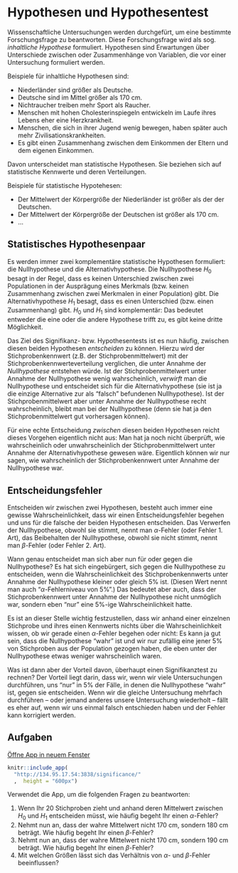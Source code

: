 # Hypothesen und Hypothesentest

Wissenschaftliche Untersuchungen werden durchgefürt, um eine bestimmte Forschungsfrage zu beantworten.
Diese Forschungsfrage wird als sog. *inhaltliche Hypothese* formuliert.
Hypothesen sind Erwartungen über Unterschiede zwischen oder
Zusammenhänge von Variablen, die vor einer Untersuchung formuliert werden.

Beispiele für inhaltliche Hypothesen sind:

- Niederländer sind größer als Deutsche.
- Deutsche sind im Mittel größer als 170 cm.
- Nichtraucher treiben mehr Sport als Raucher.
- Menschen mit hohen Cholesterinspiegeln entwickeln im Laufe ihres Lebens eher eine Herzkrankheit.
- Menschen, die sich in ihrer Jugend wenig bewegen, haben später auch mehr Zivilisationskrankheiten.
- Es gibt einen Zusammenhang zwischen dem Einkommen der Eltern und dem eigenen Einkommen.

Davon unterscheidet man statistische Hypothesen.
Sie beziehen sich auf statistische Kennwerte und deren Verteilungen.

Beispiele für statistische Hypotehesen:

- Der Mittelwert der Körpergröße der Niederländer ist größer als der der Deutschen.
- Der Mittelwert der Körpergröße der Deutschen ist größer als 170 cm.
- ...

## Statistisches Hypothesenpaar

Es werden immer zwei komplementäre statistische Hypothesen formuliert:
die Nullhypothese und die Alternativhypothese.
Die Nullhypothese $H_0$ besagt in der Regel, dass es keinen Unterschied
zwischen zwei Populationen in der Ausprägung eines Merkmals (bzw.
keinen Zusammenhang zwischen zwei Merkmalen in einer Population) gibt.
Die Alternativhypothese $H_1$ besagt, dass es einen Unterschied
(bzw. einen Zusammenhang) gibt.
$H_0$ und $H_1$ sind komplementär: Das bedeutet entweder die eine oder die
andere Hypothese trifft zu, es gibt keine dritte Möglichkeit.

Das Ziel des Signifikanz- bzw. Hypothesentests ist es nun häufig, zwischen diesen beiden Hypothesen *entscheiden* zu können.
Hierzu wird der Stichprobenkennwert (z.B. der Stichprobenmittelwert) mit der Stichprobenkennwerteverteilung verglichen,
die unter Annahme der *Nullhypothese* entstehen würde.
Ist der Stichprobenmittelwert unter Annahme der Nullhypothese wenig wahrscheinlich, *verwirft*
man die Nullhypothese und entscheidet sich für die Alternativhypothese (sie ist ja die einzige Alternative zur als "falsch" befundenen Nullhypothese).
Ist der Stichprobenmittelwert aber unter Annahme der Nullhypothese recht wahrscheinlich,
bleibt man bei der Nullhypothese (denn sie hat ja den Stichprobenmittelwert gut vorhersagen können).

Für eine echte Entscheidung *zwischen* diesen beiden Hypothesen reicht dieses Vorgehen eigentlich nicht aus:
Man hat ja noch nicht überprüft, wie wahrscheinlich oder unwahrscheinlich der Stichprobenmittelwert unter Annahme der Alternativhypothese gewesen wäre. Eigentlich können wir nur sagen, wie wahrscheinlich der Stichprobenkennwert unter Annahme der Nullhypothese war.

## Entscheidungsfehler

Entscheiden wir zwischen zwei Hypothesen, besteht auch immer eine gewisse Wahrscheinlichkeit,
dass wir einen Entscheidungsfehler begehen und uns für die falsche der beiden Hypothesen entscheiden.
Das Verwerfen der Nullhypothese, obwohl sie stimmt, nennt man $\alpha$-Fehler (oder Fehler 1. Art),
das Beibehalten der Nullhypothese, obwohl sie nicht stimmt, nennt man $\beta$-Fehler (oder Fehler 2. Art).

Wann genau entscheidet man sich aber nun für oder gegen die Nullhypothese?
Es hat sich eingebürgert, sich gegen die Nullhypothese zu entscheiden, wenn die Wahrscheinlichkeit
des Stichprobenkennwerts unter Annahme der Nullhypothese kleiner oder gleich 5% ist.
(Diesen Wert nennt man auch "$\alpha$-Fehlerniveau von 5%".)
Das bedeutet aber auch, dass der Stichprobenkennwert unter Annahme der Nullhypothese nicht unmöglich war,
sondern eben "nur" eine 5%-ige Wahrscheinlichkeit hatte.

Es ist an dieser Stelle wichtig festzustellen, dass wir anhand einer einzelnen Stichprobe und ihres einen Kennwerts nichts über die Wahrscheinlichkeit wissen, ob wir gerade einen $\alpha$-Fehler begehen oder nicht:
Es kann ja gut sein, dass die Nullhypothese "wahr" ist und wir nur zufällig eine jener 5% von Stichproben aus der Population gezogen haben, die eben unter der Nullhypothese etwas weniger wahrscheinlich waren.

Was ist dann aber der Vorteil davon, überhaupt einen Signifikanztest zu rechnen?
Der Vorteil liegt darin, dass wir, wenn wir viele Untersuchungen durchführen, uns "nur" in 5% der Fälle, in denen die Nullhypothese "wahr" ist, 
gegen sie entscheiden.
Wenn wir die gleiche Untersuchung mehrfach durchführen -- oder jemand anderes unsere Untersuchung wiederholt -- fällt es eher auf, wenn wir uns einmal falsch entschieden haben und der Fehler kann korrigiert werden.

## Aufgaben {-}

[Öffne App in neuem Fenster](http://134.95.17.54:3838/significance)

```r
knitr::include_app(
  "http://134.95.17.54:3838/significance/"
  ,  height = "600px")
```

Verwendet die App, um die folgenden Fragen zu beantworten:

1. Wenn Ihr 20 Stichproben zieht und anhand deren Mittelwert zwischen $H_0$ und $H_1$ entscheiden müsst, wie häufig begeht Ihr einen $\alpha$-Fehler?
2. Nehmt nun an, dass der wahre Mittelwert nicht 170 cm, sondern 180 cm beträgt. Wie häufig begeht Ihr einen $\beta$-Fehler?
3. Nehmt nun an, dass der wahre Mittelwert nicht 170 cm, sondern 190 cm beträgt. Wie häufig begeht Ihr einen $\beta$-Fehler?
4. Mit welchen Größen lässt sich das Verhältnis von $\alpha$- und $\beta$-Fehler beeinflussen?
